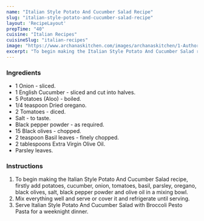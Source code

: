 ---
name: "Italian Style Potato And Cucumber Salad Recipe"
slug: "italian-style-potato-and-cucumber-salad-recipe"
layout: 'RecipeLayout'
prepTime: "40"
cuisine: "Italian Recipes"
cuisineSlug: "italian-recipes"
image: "https://www.archanaskitchen.com/images/archanaskitchen/1-Author/Aarti_Sharma/Italian_Style_Potato_and_Cucumber_Salad.jpg"
excerpt: "To begin making the Italian Style Potato And Cucumber Salad recipe, firstly add potatoes, cucumber, onion, tomatoes, basil, parsley, oregano, black olives, salt, black pepper powder and olive oil in a mixing bowl"
---

### Ingredients

- 1 Onion - sliced.
- 1 English Cucumber - sliced and cut into halves.
- 5 Potatoes (Aloo) - boiled.
- 1/4 teaspoon Dried oregano.
- 2 Tomatoes - diced.
- Salt - to taste.
- Black pepper powder - as required.
- 15 Black olives - chopped.
- 2 teaspoon Basil leaves - finely chopped.
- 2 tablespoons Extra Virgin Olive Oil.
- Parsley leaves.

### Instructions

1. To begin making the Italian Style Potato And Cucumber Salad recipe, firstly add potatoes, cucumber, onion, tomatoes, basil, parsley, oregano, black olives, salt, black pepper powder and olive oil in a mixing bowl.
1. Mix everything well and serve or cover it and refrigerate until serving.
1. Serve Italian Style Potato And Cucumber Salad with Broccoli Pesto Pasta for a weeknight dinner.
